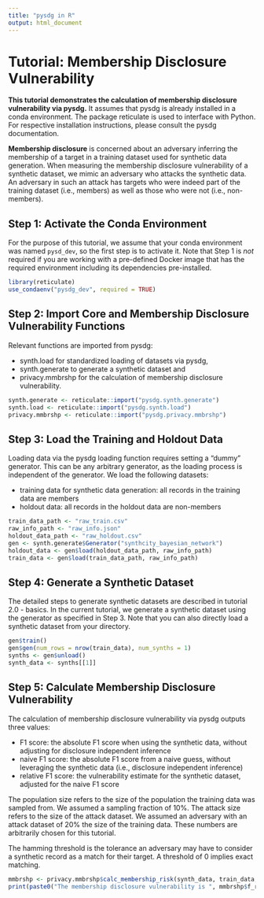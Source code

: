```yaml
---
title: "pysdg in R"
output: html_document
---
```


# Tutorial: Membership Disclosure Vulnerability

**This tutorial demonstrates the calculation of membership disclosure vulnerability via pysdg.** It assumes that pysdg is already installed in a conda environment. The package reticulate is used to interface with Python. For respective installation instructions, please consult the pysdg documentation. 

**Membership disclosure** is concerned about an adversary inferring the membership of a target in a training dataset used for synthetic data generation. When measuring the membership disclosure vulnerability of a synthetic dataset, we mimic an adversary who attacks the synthetic data. An adversary in such an attack has targets who were indeed part of the training dataset (i.e., members) as well as those who were not (i.e., non-members).

## Step 1: Activate the Conda Environment
For the purpose of this tutorial, we assume that your conda environment was named `pysd_dev`, so the first step is to activate it. Note that Step 1 is *not* required if you are working with a pre-defined Docker image that has the required environment including its dependencies pre-installed.

```r
library(reticulate) 
use_condaenv("pysdg_dev", required = TRUE) 
```

## Step 2: Import Core and Membership Disclosure Vulnerability Functions
Relevant functions are imported from pysdg:

* synth.load for standardized loading of datasets via pysdg,  
* synth.generate to generate a synthetic dataset and  
* privacy.mmbrshp for the calculation of membership disclosure vulnerability.  

```r
synth.generate <- reticulate::import("pysdg.synth.generate") 
synth.load <- reticulate::import("pysdg.synth.load")
privacy.mmbrshp <- reticulate::import("pysdg.privacy.mmbrshp")
```

## Step 3: Load the Training and Holdout Data
Loading data via the pysdg loading function requires setting a "dummy" generator. This can be any arbitrary generator, as the loading process is independent of the generator. We load the following datasets:

* training data for synthetic data generation: all records in the training data are members
* holdout data: all records in the holdout data are non-members

```r
train_data_path <- "raw_train.csv"
raw_info_path <- "raw_info.json"
holdout_data_path <- "raw_holdout.csv"
gen <- synth.generate$Generator("synthcity_bayesian_network")
holdout_data <- gen$load(holdout_data_path, raw_info_path)
train_data <- gen$load(train_data_path, raw_info_path)
```

## Step 4: Generate a Synthetic Dataset
The detailed steps to generate synthetic datasets are described in tutorial 2.0 - basics. In the current tutorial, we generate a synthetic dataset using the generator as specified in Step 3. Note that you can also directly load a synthetic dataset from your directory.

```r
gen$train()
gen$gen(num_rows = nrow(train_data), num_synths = 1)
synths <- gen$unload()
synth_data <- synths[[1]]
```

## Step 5: Calculate Membership Disclosure Vulnerability 
The calculation of membership disclosure vulnerability via pysdg outputs three values:

* F1 score: the absolute F1 score when using the synthetic data, without adjusting for disclosure independent inference
* naive F1 score: the absolute F1 score from a naive guess, without leveraging the synthetic data (i.e., disclosure independent inference)
* relative F1 score: the vulnerability estimate for the synthetic dataset, adjusted for the naive F1 score 

The population size refers to the size of the population the training data was sampled from. We assumed a sampling fraction of 10%. The attack size refers to the size of the attack dataset. We assumed an adversary with an attack dataset of 20% the size of the training data. These numbers are arbitrarily chosen for this tutorial.

The hamming threshold is the tolerance an adversary may have to consider a synthetic record as a match for their target. A threshold of 0 implies exact matching.
```r
mmbrshp <- privacy.mmbrshp$calc_membership_risk(synth_data, train_data, holdout_data, population_size = 10*nrow(train_data), attack_size = as.integer(0.2 * nrow(train_data)), hamming_threshold = 3, seed = as.integer(15))
print(paste0("The membership disclosure vulnerability is ", mmbrshp$f_rel))
```
